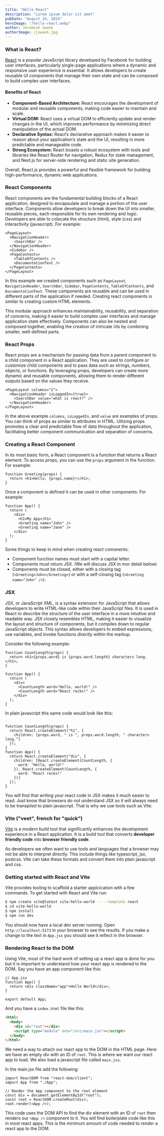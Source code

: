 ```yaml
---
title: "Hello React"
description: "Lorem ipsum dolor sit amet"
pubDate: "August 24, 2024"
heroImage: "/hello-react.webp"
author: Jeremiah Swank
authorImage: /jswank.jpg
---
```


### What is React?

[React](https://react.dev/) is a popular JavaScript library developed by Facebook for building user interfaces, particularly single-page applications where a dynamic and responsive user experience is essential. It allows developers to create reusable UI components that manage their own state and can be composed to build complex user interfaces.

#### Benefits of React

* **Component-Based Architecture:** React encourages the development of modular and reusable components, making code easier to maintain and scale.
* **Virtual DOM:** React uses a virtual DOM to efficiently update and render changes in the UI, which improves performance by minimizing direct manipulation of the actual DOM.
* **Declarative Syntax:** React’s declarative approach makes it easier to reason about your application’s state and the UI, resulting in more predictable and manageable code.
* **Strong Ecosystem:** React boasts a robust ecosystem with tools and libraries like React Router for navigation, Redux for state management, and Next.js for server-side rendering and static site generation.

Overall, React.js provides a powerful and flexible framework for building high-performance, dynamic web applications.

### React Components

React components are the fundamental building blocks of a React application, designed to encapsulate and manage a portion of the user interface. Components allow developers to break down the UI into smaller, reusable pieces, each responsible for its own rendering and logic. Developers are able to colocate the structure (html), style (css) and interactivity (javascript). For example:

```tsx
<PageLayout>
  <NavigationHeader>
    <SearchBar />
  </NavigationHeader>
  <Sidebar />
  <PageContents>
    <TableOfContents />
    <DocumentationText />
  </PageContents>
</PageLayout>
```

In this example we created components such as `PageLayout`, `NavigationHeader`, `SearchBar`, `Sidebar`, `PageContents`, `TableOfContents`, and `DocumentationText`. These components are reusable and can be used in different parts of the application if needed. Creating react components is similar to creating custom HTML elements.

This modular approach enhances maintainability, reusability, and separation of concerns, making it easier to build complex user interfaces and manage application state effectively. Components can also be nested and composed together, enabling the creation of intricate UIs by combining smaller, well-defined parts.

### React Props

React props are a mechanism for passing data from a parent component to a child component in a React application. They are used to configure or customize child components and to pass data such as strings, numbers, objects, or functions. By leveraging props, developers can create more dynamic and reusable components, allowing them to render different outputs based on the values they receive. 

```tsx
<PageLayout columns="2">
  <NavigationHeader isLoggedIn={true}>
    <SearchBar value="what is react?" />
  </NavigationHeader>
</PageLayout>
```

In the above example `columns`, `isLoggedIn`, and `value` are examples of props. You can think of props as similar to attributes in HTML. Utlizing props promotes a clear and predictable flow of data throughout the application, facilitating better component communication and separation of concerns.

### Creating a React Component

In its most basic form, a React component is a function that returns a React element. To access props, you can use the `props` argument in the function. For example:

```tsx
function Greeting(props) {
  return <h1>Hello, {props.name}!</h1>;
}
```
Once a component is defined it can be used in other components. For example:

```tsx
function App() {
  return (
    <div>
      <h1>My App</h1>
      <Greeting name="John" />
      <Greeting name="Jane" />
    </div>
  );
}
```

Some things to keep in mind when creating react comonents:
* Component function names must start with a capital letter.
* Components must return JSX. (We will discuss JSX in mor detail below)
* Components must be closed, either with a closing tag (`<Greeting>John</Greeting>`) or with a self-closing tag (`<Greeting name="John" />`).

### JSX

JSX, or JavaScript XML, is a syntax extension for JavaScript that allows developers to write HTML-like code within their JavaScript files. It is used in React to describe the structure of the user interface in a more intuitive and readable way. JSX closely resembles HTML, making it easier to visualize the layout and structure of components, but it compiles down to regular JavaScript objects. This syntax allows developers to embed expressions, use variables, and invoke functions directly within the markup.

Consider the following example:

```tsx
function CountLength(props) {
  return <h1>{props.word} is {props.word.length} characters long.</h1>;
}

function App() {
  return (
    <div>
      <CountLength word="Hello, world!" />
      <CountLength word="React rocks!" />
    </div>
  );
}
```

In plain javascript this same code would look like this:

```tsx

function CountLength(props) {
  return React.createElement("h1", {
    children: [props.word, " is ", props.word.length, " characters long."]
  });
}
function App() {
  return React.createElement("div", {
    children: [React.createElement(CountLength, {
      word: "Hello, world!"
    }), React.createElement(CountLength, {
      word: "React rocks!"
    })]
  });
}

```

You will find that writing your react code in JSX makes it much easier to read. Just know that browsers do not understand JSX so it will always need to be transpiled to plain javascript. That is why we use tools such as Vite.

### Vite ("veet", french for "quick")

[Vite](https://vitejs.dev/) is a modern build tool that significantly enhances the development experience in a React application. It is a build tool that converts **developer friendly code** into **browser friendly code**.

As developers we often want to use tools and languages that a browser may not be able to interpret directly. This include things like typescript, jsx, postcss. Vite can take these formats and convert them into plain javascript and css.

### Getting started with React and Vite

Vite provides tooling to scaffold a starter applcication with a few commands. To get started with React and Vite run:

```bash
$ npm create vite@latest vite-hello-world -- --template react
$ cd vite-hello-world
$ npm install
$ npm run dev
```

You should now have a local dev server running. Open ` http://localhost:5173` in your browser to see the results. If you make a change to the text in `App.jsx` you should see it reflect in the browser.

### Rendering React to the DOM

Using Vite, most of the hard work of setting up a react app is done for you but it is important to understand how your react app is rendered to the DOM. Say you have an app component like this:

```tsx
// App.jsx
function App() {
  return <div className="app">Hello World</div>;
}

export default App;
```

And you have a `index.html` file like this:

```html
<html>
  <body>
    <div id="root"></div>
    <script type="module" src="/src/main.jsx"></script>
  </body>
</html>

```

We need a way to attach our react app to the DOM in the HTML page. Here we have an empty div with an ID of `root`. This is where we want our react app to load. We also load a javascript file called `main.jsx`. 

In the main.jsx file add the following:

```tsx
import ReactDOM from "react-dom/client";
import App from "./App";

// Render the App component to the root element
const div = document.getElementById("root");
const root = ReactDOM.createRoot(div);
root.render(<App />);
```

This code uses the DOM API to find the div element with an ID of `root` then renders our `<App />` component to it. You will find boilerplate code like this in most react apps. This is the minimum amount of code needed to render a react app to the DOM.